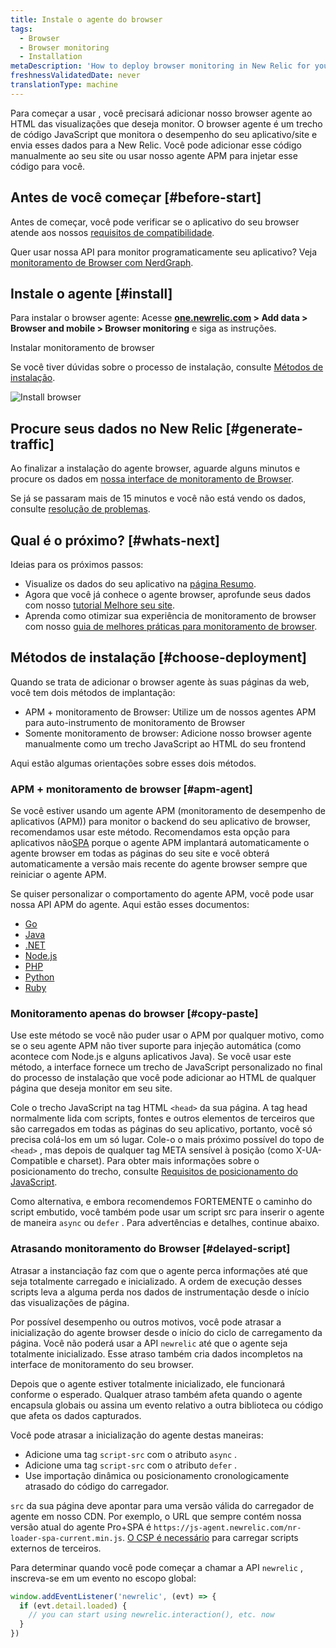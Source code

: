 ```yaml
---
title: Instale o agente do browser
tags:
  - Browser
  - Browser monitoring
  - Installation
metaDescription: 'How to deploy browser monitoring in New Relic for your apps, including UI, copy/paste, and API options.'
freshnessValidatedDate: never
translationType: machine
---
```



Para começar a usar <InlinePopover type="browser"/>, você precisará adicionar nosso browser agente ao HTML das visualizações que deseja monitor. O browser agente é um trecho de código JavaScript que monitora o desempenho do seu aplicativo/site e envia esses dados para a New Relic. Você pode adicionar esse código manualmente ao seu site ou usar nosso agente APM para injetar esse código para você.

## Antes de você começar [#before-start]

Antes de começar, você pode verificar se o aplicativo do seu browser atende aos nossos [requisitos de compatibilidade](/docs/browser/new-relic-browser/getting-started/compatibility-requirements-browser-monitoring).

Quer usar nossa API para monitor programaticamente seu aplicativo? Veja [monitoramento de Browser com NerdGraph](/docs/apis/nerdgraph/examples/browser-monitoring-config-nerdgraph).

## Instale o agente [#install]

Para instalar o browser agente: Acesse <DoNotTranslate>**[one.newrelic.com](https://one.newrelic.com) > Add data > Browser and mobile > Browser monitoring**</DoNotTranslate> e siga as instruções.

<ButtonGroup>
  <ButtonLink
    role="button"
    to="https://onenr.io/0MRNpYqNqQn"
    variant="primary"
  >
    Instalar monitoramento de browser
  </ButtonLink>
</ButtonGroup>

Se você tiver dúvidas sobre o processo de instalação, consulte [Métodos de instalação](#choose-deployment).

<img
  title="Install browser"
  alt="Install browser"
  src={browserInstallBrowser}
/>

## Procure seus dados no New Relic [#generate-traffic]

Ao finalizar a instalação do agente browser, aguarde alguns minutos e procure os dados em [nossa interface de monitoramento de Browser](/docs/browser/browser-monitoring/getting-started/browser-summary-page).

Se já se passaram mais de 15 minutos e você não está vendo os dados, consulte [resolução de problemas](/docs/browser/browser-monitoring/troubleshooting/troubleshoot-your-browser-monitoring-installation/).

## Qual é o próximo? [#whats-next]

Ideias para os próximos passos:

* Visualize os dados do seu aplicativo na [página Resumo](/docs/browser/browser-monitoring/getting-started/browser-summary-page).
* Agora que você já conhece o agente browser, aprofunde seus dados com nosso [tutorial Melhore seu site](/docs/journey-performance/guide-to-monitoring-core-web-vitals).
* Aprenda como otimizar sua experiência de monitoramento de browser com nosso [guia de melhores práticas para monitoramento de browser](/docs/new-relic-solutions/best-practices-guides/full-stack-observability/browser-monitoring-best-practices-guide).

## Métodos de instalação [#choose-deployment]

Quando se trata de adicionar o browser agente às suas páginas da web, você tem dois métodos de implantação:

* APM + monitoramento de Browser: Utilize um de nossos agentes APM para auto-instrumento de monitoramento de Browser
* Somente monitoramento de browser: Adicione nosso browser agente manualmente como um trecho JavaScript ao HTML do seu frontend

Aqui estão algumas orientações sobre esses dois métodos.

### APM + monitoramento de browser [#apm-agent]

Se você estiver usando um agente APM (monitoramento de desempenho de aplicativos (APM)) para monitor o backend do seu aplicativo de browser, recomendamos usar este método. Recomendamos esta opção para aplicativos não[SPA](/docs/browser/single-page-app-monitoring/get-started/introduction-single-page-app-monitoring) porque o agente APM implantará automaticamente o agente browser em todas as páginas do seu site e você obterá automaticamente a versão mais recente do agente browser sempre que reiniciar o agente APM.

Se quiser personalizar o comportamento do agente APM, você pode usar nossa API APM do agente. Aqui estão esses documentos:

* [Go](/docs/agents/go-agent/features/install-new-relic-browser-go-apps)
* [Java](/docs/agents/java-agent/instrumentation/page-load-timing-java)
* [.NET](/docs/agents/net-agent/features/page-load-timing-net)
* [Node.js](/docs/agents/nodejs-agent/supported-features/page-load-timing-nodejs)
* [PHP](/docs/agents/php-agent/features/page-load-timing-php)
* [Python](/docs/agents/python-agent/supported-features/page-load-timing-python)
* [Ruby](/docs/agents/ruby-agent/features/page-load-timing-ruby)

### Monitoramento apenas do browser [#copy-paste]

Use este método se você não puder usar o APM por qualquer motivo, como se o seu agente APM não tiver suporte para injeção automática (como acontece com Node.js e alguns aplicativos Java). Se você usar este método, a interface fornece um trecho de JavaScript personalizado no final do processo de instalação que você pode adicionar ao HTML de qualquer página que deseja monitor em seu site.

Cole o trecho JavaScript na tag HTML `<head>` da sua página. A tag head normalmente lida com scripts, fontes e outros elementos de terceiros que são carregados em todas as páginas do seu aplicativo, portanto, você só precisa colá-los em um só lugar. Cole-o o mais próximo possível do topo de `<head>` , mas depois de qualquer tag META sensível à posição (como X-UA-Compatible e charset). Para obter mais informações sobre o posicionamento do trecho, consulte [Requisitos de posicionamento do JavaScript](/docs/browser/new-relic-browser/page-load-timing-resources/instrumentation-browser-monitoring#javascript-placement).

Como alternativa, e embora recomendemos FORTEMENTE o caminho do script embutido, você também pode usar um script src para inserir o agente de maneira `async` ou `defer` . Para advertências e detalhes, continue abaixo.

### Atrasando monitoramento do Browser [#delayed-script]

<Callout variant="caution">
  Atrasar a instanciação faz com que o agente perca informações até que seja totalmente carregado e inicializado. A ordem de execução desses scripts leva a alguma perda nos dados de instrumentação desde o início das visualizações de página.
</Callout>

Por possível desempenho ou outros motivos, você pode atrasar a inicialização do agente browser desde o início do ciclo de carregamento da página. Você não poderá usar a API `newrelic` até que o agente seja totalmente inicializado. Esse atraso também cria dados incompletos na interface de monitoramento do seu browser.

Depois que o agente estiver totalmente inicializado, ele funcionará conforme o esperado. Qualquer atraso também afeta quando o agente encapsula globais ou assina um evento relativo a outra biblioteca ou código que afeta os dados capturados.

Você pode atrasar a inicialização do agente destas maneiras:

* Adicione uma tag `script-src` com o atributo `async` .
* Adicione uma tag `script-src` com o atributo `defer` .
* Use importação dinâmica ou posicionamento cronologicamente atrasado do código do carregador.

`src` da sua página deve apontar para uma versão válida do carregador de agente em nosso CDN. Por exemplo, o URL que sempre contém nossa versão atual do agente Pro+SPA é `https://js-agent.newrelic.com/nr-loader-spa-current.min.js`. [O CSP é necessário](/docs/browser/new-relic-browser/getting-started/compatibility-requirements-browser-monitoring#csp) para carregar scripts externos de terceiros.

Para determinar quando você pode começar a chamar a API `newrelic` , inscreva-se em um evento no escopo global:

```js
window.addEventListener('newrelic', (evt) => {
  if (evt.detail.loaded) {
    // you can start using newrelic.interaction(), etc. now
  }
})
```

<InstallFeedback/>